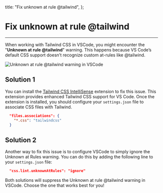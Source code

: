 

  title: "Fix unknown at rule @tailwind",
};

<h1>Fix unknown at rule @tailwind</h1>

<hr />

When working with Tailwind CSS in VSCode, you might encounter the "**Unknown at rule @tailwind**" warning. This happens because VS Code’s default CSS support doesn’t recognize custom at-rules like @tailwind.

<Image
  src={screenshot}
  alt="Unknown at rule @tailwind warning in VSCode"
  placeholder="blur"
  priority
/>

<h2>Solution 1</h2>

You can install the <a href="https://marketplace.visualstudio.com/items?itemName=bradlc.vscode-tailwindcss" target="_blank">Tailwind CSS IntelliSense</a> extension to fix this issue. This extension provides enhanced Tailwind CSS support for VS Code. Once the extension is installed, you should configure your `settings.json` file to associate CSS files with Tailwind.

```json
  "files.associations": {
    "*.css": "tailwindcss"
  }
```

<h2>Solution 2</h2>

Another way to fix this issue is to configure VSCode to simply ignore the Unknown at Rules warning. You can do this by adding the following line to your `settings.json` file:

```json
  "css.lint.unknownAtRules": "ignore"
```

Both solutions will suppress the Unknown at rule @tailwind warning in VSCode. Choose the one that works best for you!
